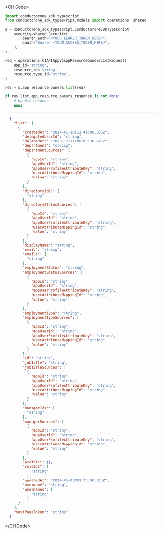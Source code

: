 
<CH.Code>
```python List.py
import conductorone_sdk_typescript
from conductorone_sdk_typescript.models import operations, shared

s = conductorone_sdk_typescript.ConductoroneSDKTypescript(
    security=shared.Security(
        bearer_auth="<YOUR_BEARER_TOKEN_HERE>",
        oauth="Bearer <YOUR_ACCESS_TOKEN_HERE>",
    ),
)

req = operations.C1APIAppV1AppResourceOwnersListRequest(
    app_id='string',
    resource_id='string',
    resource_type_id='string',
)

res = s.app_resource_owners.list(req)

if res.list_app_resource_owners_response is not None:
    # handle response
    pass
```
---

```json Example Response
  {
    "list": [
      {
        "createdAt": "2024-01-10T12:41:06.305Z",
        "delegatedUserId": "string",
        "deletedAt": "2023-12-21T08:05:36.916Z",
        "department": "string",
        "departmentSources": [
          {
            "appId": "string",
            "appUserId": "string",
            "appUserProfileAttributeKey": "string",
            "userAttributeMappingId": "string",
            "value": "string"
          }
        ],
        "directoryIds": [
          "string"
        ],
        "directoryStatusSources": [
          {
            "appId": "string",
            "appUserId": "string",
            "appUserProfileAttributeKey": "string",
            "userAttributeMappingId": "string",
            "value": "string"
          }
        ],
        "displayName": "string",
        "email": "string",
        "emails": [
          "string"
        ],
        "employmentStatus": "string",
        "employmentStatusSources": [
          {
            "appId": "string",
            "appUserId": "string",
            "appUserProfileAttributeKey": "string",
            "userAttributeMappingId": "string",
            "value": "string"
          }
        ],
        "employmentType": "string",
        "employmentTypeSources": [
          {
            "appId": "string",
            "appUserId": "string",
            "appUserProfileAttributeKey": "string",
            "userAttributeMappingId": "string",
            "value": "string"
          }
        ],
        "id": "string",
        "jobTitle": "string",
        "jobTitleSources": [
          {
            "appId": "string",
            "appUserId": "string",
            "appUserProfileAttributeKey": "string",
            "userAttributeMappingId": "string",
            "value": "string"
          }
        ],
        "managerIds": [
          "string"
        ],
        "managerSources": [
          {
            "appId": "string",
            "appUserId": "string",
            "appUserProfileAttributeKey": "string",
            "userAttributeMappingId": "string",
            "value": "string"
          }
        ],
        "profile": {},
        "roleIds": [
            "string"
          ],
        "updatedAt": "2024-05-03T01:35:58.385Z",
        "username": "string",
        "usernames": [
            "string"
          ]
      }
    ],
    "nextPageToken": "string"
  }
```
</CH.Code>
